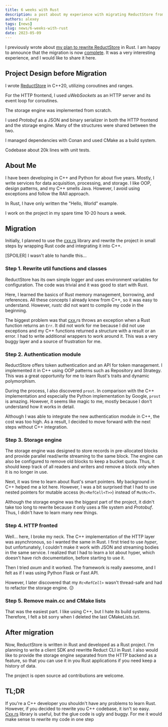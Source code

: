 ```yaml
---
title: 6 weeks with Rust
description: a post about my experience with migrating ReductStore from C++ to Rust
authors: alexey
tags: [news]
slug: news/6-weeks-with-rust
date: 2023-05-09
---
```


I previously wrote about [my plan to rewrite ReductStore](https://www.reduct.store/news/we-move-to-rust/) in Rust. I am
happy to announce that the migration is now [complete](https://github.com/reductstore/reductstore). It was a very interesting experience, and I would like to share it
here.

## Project Design before Migration

I wrote [ReductStore](https://reduct.store) in C++20, utilizing coroutines and ranges.

For the HTTP frontend, I used *uWebSockets* as an HTTP server and its event loop for coroutines.

The storage engine was implemented from scratch.

I used *Protobuf* as a JSON and binary serializer in both the HTTP frontend and the storage engine. Many of the
structures were shared between the two.

I managed dependencies with Conan and used CMake as a build system.

Codebase about 20k lines with unit tests.

## About Me

I have been developing in C++ and Python for about five years. Mostly, I write services for data acquisition,
processing, and storage. I like OOP, design patterns, and my C++ smells Java. However, I avoid using exceptions and
follow the RAII approach.

In Rust, I have only written the "Hello, World" example.

I work on the project in my spare time 10-20 hours a week.

## Migration

Initially, I planned to use the [cxx.rs](http://cxx.rs/) library and rewrite the project in small steps by wrapping Rust
code and integrating it into C++.

[SPOILER] I wasn't able to handle this...

<!--truncate-->

### Step 1. Rewrite util functions and classes

ReductStore has its own simple logger and uses environment variables for configuration. The code was trivial and it was
good to start with Rust.

Here, I learned the basics of Rust memory management, borrowing, and references. All these concepts I already knew from
C++, so it was easy to understand. However, *rustc* did not want to compile my code in the beginning.

The biggest problem was that [cxx.](http://cxx.es/)rs throws an exception when a Rust function returns an `Err`. It did
not work for me because I did not use exceptions and my C++ functions returned a structure with a result or an error. I
had to write additional wrappers to work around it. This was a very buggy layer and a source of frustration for me.

### Step 2. Authentication module

ReductStore offers token authentication and an API for token management. I implemented it in C++ using OOP patterns such
as Repository and Strategy. This was a great opportunity for me to learn Rust's traits and dynamic polymorphism.

During the process, I also discovered `prost`. In comparison with the C++ implementation and especially the Python
implementation by Google, `prost` is amazing. However, it seems like magic to me, mostly because I don't understand how
it works in detail.

Although I was able to integrate the new authentication module in C++, the cost was too high. As a result, I decided to
move forward with the next steps without C++ integration.

### Step 3. Storage engine

The storage engine was designed to store records in pre-allocated blocks and provide parallel read/write streaming to
the same block. The engine can also be configured to remove old blocks to keep a bucket quota. Thus, it should keep
track of all readers and writers and remove a block only when it is no longer in use.

Next, it was time to learn about Rust's smart pointers. My background in C++ helped me a lot here. However, I was a bit
surprised that I had to use nested pointers for mutable access (<code>Rc&lt;RefCell&lt;T&gt;&gt;</code>) instead of <code>MutRc&lt;T&gt;</code>.

Although the storage engine was the biggest part of the project, it didn't take too long to rewrite because it only uses
a file system and *Protobuf*. Thus, I didn't have to learn many new things.

### Step 4. HTTP fronted

Well... here, I broke my neck. The C++ implementation of the HTTP layer was asynchronous, so I wanted the same in Rust.
I first tried to use *hyper*, but unfortunately, I couldn't make it work with JSON and streaming bodies in the same
service. I realized that I had to learn a lot about hyper, which doesn't have rich documentation, before starting to use
it.

Then I tried *axum* and it worked. The framework is really awesome, and I felt as if I was using Python Flask or Fast
API.

However, I later discovered that my <code>*Rc&lt;RefCell&gt;*</code> wasn't thread-safe and had to refactor the storage engine. 😕

### Step 5. Remove main.cc and CMake lists

That was the easiest part. I like using C++, but I hate its build systems. Therefore, I felt a bit sorry when I deleted
the last CMakeLists.txt.

## After migration

Now, ReductStore is written in Rust and developed as a Rust project. I'm planning to write a client SDK and rewritte
Reduct CLI in Rust. I also would like to provide the storage engine separated from the HTTP backend as a feature, so
that you can use it in you Rust applications if you need keep a history of data.

The project is open source ad contributions are welcome.

## TL;DR

If you're a C++ developer you shouldn't have any problems to learn Rust. However, if you decided to rewrite you C++
codebase, it isn't so easy.  [Cxx.rs](http://Cxx.rs) library is useful, but the glue code is ugly and buggy. For me it
would make sense to rewrite my code in one step